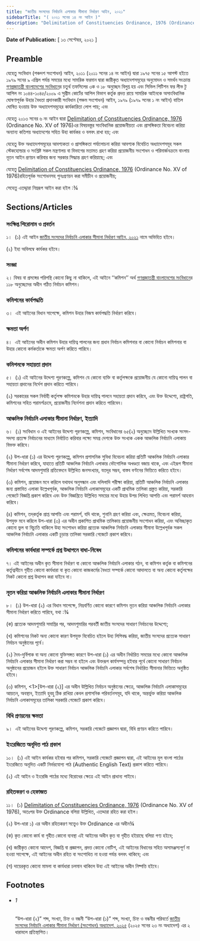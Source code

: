 ```yaml
---
title: "জাতীয় সংসদের নির্বাচনি এলাকার সীমানা নির্ধারণ আইন, ২০২১"
sidebarTitle: "( ২০২১ সনের ১৪ নং আইন )"
description: "Delimitation of Constituencies Ordinance, 1976 (Ordinance No. XV of 1976) রহিতপূর্বক সংশোধনসহ পুনঃপ্রণয়নকল্পে প্রণীত আইন"
---
```


**Date of Publication:** [ ১৩ সেপ্টেম্বর, ২০২১ ]

## Preamble

যেহেতু সংবিধান (পঞ্চদশ সংশোধন) আইন, ২০১১ (২০১১ সনের ১৪ নং আইন) দ্বারা ১৯৭৫ সনের ১৫ আগস্ট হইতে ১৯৭৯ সনের ৯ এপ্রিল পর্যন্ত সময়ের মধ্যে সামরিক ফরমান দ্বারা জারীকৃত অধ্যাদেশসমূহের অনুমোদন ও সমর্থন সংক্রান্ত [গণপ্রজাতন্ত্রী বাংলাদেশের সংবিধান](/act-957.html "গণপ্রজাতন্ত্রী বাংলাদেশের সংবিধান")ের চতুর্থ তফসিলের ৩ক ও ১৮ অনুচ্ছেদ বিলুপ্ত হয় এবং সিভিল পিটিশন ফর লীভ টু আপিল নং ১০৪৪-১০৪৫/২০০৯ এ সুপ্রীম কোর্টের আপিল বিভাগ কর্তৃক প্রদত্ত রায়ে সামরিক আইনকে অসাংবিধানিক ঘোষণাপূর্বক উহার বৈধতা প্রদানকারী সংবিধান (পঞ্চম সংশোধন) আইন, ১৯৭৯ (১৯৭৯ সনের ১ নং আইন) বাতিল ঘোষিত হওয়ায় উক্ত অধ্যাদেশসমূহের কার্যকারিতা লোপ পায়; এবং

যেহেতু ২০১৩ সনের ৬ নং আইন দ্বারা [Delimitation of Constituencies Ordinance, 1976](/act-514.html "Delimitation of Constituencies Ordinance, 1976") (Ordinance No. XV of 1976)এর বিষয়বস্তুর সাংবিধানিক প্রয়োজনীয়তা এবং প্রাসঙ্গিকতা বিবেচনা করিয়া অন্যান্য কতিপয় অধ্যাদেশের সহিত উহা কার্যকর ও বলবৎ রাখা হয়; এবং

যেহেতু উক্ত অধ্যাদেশসমূহের আবশ্যকতা ও প্রাসঙ্গিকতা পর্যালোচনা করিয়া আবশ্যক বিবেচিত অধ্যাদেশসমূহ সকল স্টেকহোল্ডার ও সংশ্লিষ্ট সকল মন্ত্রণালয় বা বিভাগের মতামত গ্রহণ করিয়া প্রয়োজনীয় সংশোধন ও পরিমার্জনক্রমে বাংলায় নূতন আইন প্রণয়ন করিবার জন্য সরকার সিদ্ধান্ত গ্রহণ করিয়াছে; এবং

যেহেতু [Delimitation of Constituencies Ordinance, 1976](/act-514.html "Delimitation of Constituencies Ordinance, 1976") (Ordinance No. XV of 1976)রহিতপূর্বক সংশোধনসহ পুনঃপ্রণয়ন করা সমীচীন ও প্রয়োজনীয়;

সেহেতু এতদ্দ্বারা নিম্নরূপ আইন করা হইল :¾

## Sections/Articles

### সংক্ষিপ্ত শিরোনাম ও প্রবর্তন

১।  (১) এই আইন [জাতীয় সংসদের নির্বাচনি এলাকার সীমানা নির্ধারণ আইন, ২০২১](/act-1379.html "জাতীয় সংসদের নির্বাচনি এলাকার সীমানা নির্ধারণ আইন, ২০২১") নামে অভিহিত হইবে।

(২) ইহা অবিলম্বে কার্যকর হইবে।

### সংজ্ঞা

২। বিষয় বা প্রসঙ্গের পরিপন্থি কোনো কিছু না থাকিলে, এই আইনে ‘‘কমিশন’’ অর্থ [গণপ্রজাতন্ত্রী বাংলাদেশের সংবিধান](/act-957.html "গণপ্রজাতন্ত্রী বাংলাদেশের সংবিধান")ের ১১৮ অনুচ্ছেদের অধীন গঠিত নির্বাচন কমিশন।

### কমিশনের কার্যপদ্ধতি

৩।  এই আইনের বিধান সাপেক্ষে, কমিশন উহার নিজস্ব কার্যপদ্ধতি নির্ধারণ করিবে।

### ক্ষমতা অর্পণ

৪।  এই আইনের অধীন কমিশন উহার দায়িত্ব পালনের জন্য প্রধান নির্বাচন কমিশনার বা কোনো নির্বাচন কমিশনার বা উহার কোনো কর্মকর্তাকে ক্ষমতা অর্পণ করিতে পারিবে।

### কমিশনকে সহায়তা প্রদান

৫।  (১) এই আইনের উদ্দেশ্য পূরণকল্পে, কমিশন যে কোনো ব্যক্তি বা কর্তৃপক্ষকে প্রয়োজনীয় যে কোনো দায়িত্ব পালন বা সহায়তা প্রদানের নির্দেশ প্রদান করিতে পারিবে।

(২) সরকারের সকল নির্বাহী কর্তৃপক্ষ কমিশনকে উহার দায়িত্ব পালনে সহায়তা প্রদান করিবে, এবং উক্ত উদ্দেশ্যে, রাষ্ট্রপতি, কমিশনের সহিত পরামর্শক্রমে, প্রয়োজনীয় নির্দেশনা প্রদান করিতে পারিবেন।

### আঞ্চলিক নির্বাচনি এলাকার সীমানা নির্ধারণ, ইত্যাদি

৬।  (১) সংবিধান ও এই আইনের উদ্দেশ্য পূরণকল্পে, কমিশন, সংবিধানের ৬৫(২) অনুচ্ছেদে উল্লিখিত সংখ্যক সংসদ-সদস্য প্রত্যক্ষ নির্বাচনের মাধ্যমে নির্বাচিত করিবার লক্ষ্যে সমগ্র দেশকে উক্ত সংখ্যক একক আঞ্চলিক নির্বাচনি এলাকায় বিভক্ত করিবে।

(২) উপ-ধারা (১) এর উদ্দেশ্য পূরণকল্পে, কমিশন প্রশাসনিক সুবিধা বিবেচনা করিয়া প্রতিটি আঞ্চলিক নির্বাচনি এলাকার সীমানা নির্ধারণ করিবে, যাহাতে প্রতিটি আঞ্চলিক নির্বাচনি এলাকার ভৌগোলিক অখণ্ডতা বজায় থাকে, এবং এইরূপ সীমানা নির্ধারণ সর্বশেষ আদমশুমারি প্রতিবেদনে উল্লিখিত জনসংখ্যার, যতদূর সম্ভব, বাস্তব বণ্টনের ভিত্তিতে করিতে হইবে।

(৩) কমিশন, প্রয়োজন মনে করিলে যথাযথ অনুসন্ধান এবং দলিলাদি পরীক্ষা করিয়া, প্রতিটি আঞ্চলিক নির্বাচনি এলাকার জন্য প্রস্তাবিত এলাকা উল্লেখপূর্বক, আঞ্চলিক নির্বাচনি এলাকাসমূহের একটি প্রাথমিক তালিকা প্রস্তুত করিয়া, সরকারি গেজেটে বিজ্ঞপ্তি প্রকাশ করিবে এবং উক্ত বিজ্ঞপ্তিতে উল্লিখিত সময়ের মধ্যে উহার উপর লিখিত আপত্তি এবং পরামর্শ আহবান করিবে।

(৪) কমিশন, তদ্‌কর্তৃক প্রাপ্ত আপত্তি এবং পরামর্শ, যদি থাকে, শুনানি গ্রহণ করিয়া এবং, ক্ষেত্রমত, বিবেচনা করিয়া, উপযুক্ত মনে করিলে উপ-ধারা (৩) এর অধীন প্রকাশিত প্রাথমিক তালিকায় প্রয়োজনীয় সংশোধন করিয়া, এবং অনিচ্ছাকৃত কোনো ভুল বা বিচ্যুতি থাকিলে উহা সংশোধন করিয়া প্রত্যেক আঞ্চলিক নির্বাচনি এলাকার সীমানা উল্লেখপূর্বক সকল আঞ্চলিক নির্বাচনি এলাকার একটি চূড়ান্ত তালিকা সরকারি গেজেটে প্রকাশ করিবে।

### কমিশনের কার্যধারা সম্পর্কে প্রশ্ন উত্থাপনে বাধা-নিষেধ

৭। এই আইনের অধীন কৃত সীমানা নির্ধারণ বা কোনো আঞ্চলিক নির্বাচনি এলাকার গঠন, বা কমিশন কর্তৃক বা কমিশনের কর্তৃত্বাধীনে গৃহীত কোনো কার্যধারা বা কৃত কোনো কাজকর্মের বৈধতা সম্পর্কে কোনো আদালতে বা অন্য কোনো কর্তৃপক্ষের নিকট কোনো প্রশ্ন উত্থাপন করা যাইবে না।

### নূতন করিয়া আঞ্চলিক নির্বাচনি এলাকার সীমানা নির্ধারণ

৮।  (১) উপ-ধারা (২) এর বিধান সাপেক্ষে, নিম্নবর্ণিত কোনো কারণে কমিশন নূতন করিয়া আঞ্চলিক নির্বাচনি এলাকার সীমানা নির্ধারণ করিতে পারিবে, যথা :¾

(ক) প্রত্যেক আদমশুমারি সমাপ্তির পর, আদমশুমারির পরবর্তী জাতীয় সংসদের সাধারণ নির্বাচনের উদ্দেশ্যে;

(খ) কমিশনের নিকট অন্য কোনো কারণ উপযুক্ত বিবেচিত হইলে উহা লিপিবদ্ধ করিয়া, জাতীয় সংসদের প্রত্যেক সাধারণ নির্বাচন অনুষ্ঠানের পূর্বে।

(২) দৈব-দুর্বিপাক বা অন্য কোনো যুক্তিসঙ্গত কারণে উপ-ধারা (১) এর অধীন নির্ধারিত সময়ের মধ্যে কোনো আঞ্চলিক নির্বাচনি এলাকার সীমানা নির্ধারণ করা সম্ভব না হইলে এবং উক্তরূপ কার্যসম্পন্ন হইবার পূর্বে কোনো সাধারণ নির্বাচন অনুষ্ঠানের প্রয়োজন হইলে উক্ত সাধারণ নির্বাচন আঞ্চলিক নির্বাচনি এলাকার সর্বশেষ নির্ধারিত সীমানার ভিত্তিতে অনুষ্ঠিত হইবে।

(৩) কমিশন, <1>[উপ-ধারা (২)] এর অধীন উল্লিখিত নির্বাচন অনুষ্ঠানের ক্ষেত্রে, আঞ্চলিক নির্বাচনি এলাকাসমূহের আয়তন, অবস্থান, ইত্যাদি হুবহু ঠিক রাখিয়া কেবল প্রশাসনিক পরিবর্তনসমূহ, যদি থাকে, অন্তর্ভুক্ত করিয়া আঞ্চলিক নির্বাচনি এলাকাসমূহের তালিকা সরকারি গেজেটে প্রকাশ করিবে।

### বিধি প্রণয়নের ক্ষমতা

৯।  এই আইনের উদ্দেশ্য পূরণকল্পে, কমিশন, সরকারি গেজেটে প্রজ্ঞাপন দ্বারা, বিধি প্রণয়ন করিতে পারিবে।

### ইংরেজিতে অনূদিত পাঠ প্রকাশ

১০।  (১) এই আইন কার্যকর হইবার পর কমিশন, সরকারি গেজেটে প্রজ্ঞাপন দ্বারা, এই আইনের মূল বাংলা পাঠের ইংরেজিতে অনূদিত একটি নির্ভরযোগ্য পাঠ (Authentic English Text) প্রকাশ করিতে পারিবে।

(২) এই আইন ও ইংরেজি পাঠের মধ্যে বিরোধের ক্ষেত্রে এই আইন প্রাধান্য পাইবে।

### রহিতকরণ ও হেফাজত

১১।  (১) [Delimitation of Constituencies Ordinance, 1976](/act-514.html "Delimitation of Constituencies Ordinance, 1976") (Ordinance No. XV of 1976), অতঃপর উক্ত Ordinance বলিয়া উল্লিখিত, এতদ্দারা রহিত করা হইল।

(২) উপ-ধারা ১) এর অধীন রহিতকরণ সত্ত্বেও উক্ত Ordinance এর অধীন¾

(ক) কৃত কোনো কার্য বা গৃহীত কোনো ব্যবস্থা এই আইনের অধীন কৃত বা গৃহীত হইয়াছে বলিয়া গণ্য হইবে;

(খ) জারীকৃত কোনো আদেশ, বিজ্ঞপ্তি বা প্রজ্ঞাপন, প্রদত্ত কোনো নোটিশ, এই আইনের বিধানের সহিত অসামঞ্জস্যপূর্ণ না হওয়া সাপেক্ষে, এই আইনের অধীন রহিত বা সংশোধিত না হওয়া পর্যন্ত বলবৎ থাকিবে; এবং

(গ) দায়েরকৃত কোনো মামলা বা কার্যধারা চলমান থাকিলে উহা এই আইনের অধীন নিষ্পত্তি হইবে।

## Footnotes

- ###### 1

  “উপ-ধারা (২)” শব্দ, সংখ্যা, চিহ্ন ও বন্ধনী “উপ-ধারা (১)” শব্দ, সংখ্যা, চিহ্ন ও বন্ধনীর পরিবর্তে [জাতীয় সংসদের নির্বাচনি এলাকার সীমানা নির্ধারণ (সংশোধন) অধ্যাদেশ, ২০২৫](/act-1536.html "জাতীয় সংসদের নির্বাচনি এলাকার সীমানা নির্ধারণ (সংশোধন) অধ্যাদেশ, ২০২৫") (২০২৫ সনের ২৩ নং অধ্যাদেশ) এর ২ ধারাবলে প্রতিস্থাপিত।
